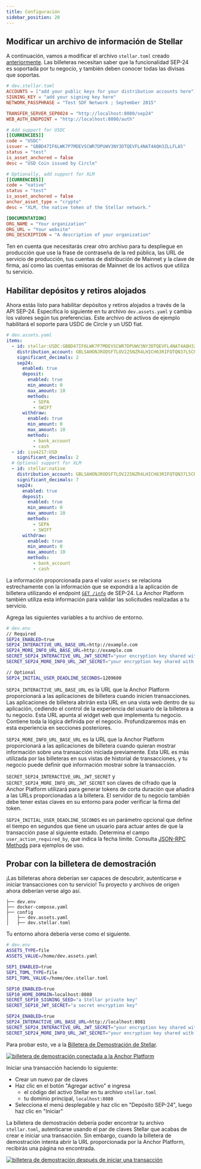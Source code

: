 ```yaml
---
title: Configuración
sidebar_position: 20
---
```



## Modificar un archivo de información de Stellar

A continuación, vamos a modificar el archivo `stellar.toml` creado [anteriormente][sep1-ap]. Las billeteras necesitan saber que la funcionalidad SEP-24 es soportada por tu negocio, y también deben conocer todas las divisas que soportas.

<CodeExample>

```toml
# dev.stellar.toml
ACCOUNTS = ["add your public keys for your distribution accounts here"]
SIGNING_KEY = "add your signing key here"
NETWORK_PASSPHRASE = "Test SDF Network ; September 2015"

TRANSFER_SERVER_SEP0024 = "http://localhost:8080/sep24"
WEB_AUTH_ENDPOINT = "http://localhost:8080/auth"

# Add support for USDC
[[CURRENCIES]]
code = "USDC"
issuer = "GBBD47IF6LWK7P7MDEVSCWR7DPUWV3NY3DTQEVFL4NAT4AQH3ZLLFLA5"
status = "test"
is_asset_anchored = false
desc = "USD Coin issued by Circle"

# Optionally, add support for XLM
[[CURRENCIES]]
code = "native"
status = "test"
is_asset_anchored = false
anchor_asset_type = "crypto"
desc = "XLM, the native token of the Stellar network."

[DOCUMENTATION]
ORG_NAME = "Your organization"
ORG_URL = "Your website"
ORG_DESCRIPTION = "A description of your organization"
```

</CodeExample>

Ten en cuenta que necesitarás crear otro archivo para tu despliegue en producción que use la frase de contraseña de la red pública, las URL de servicio de producción, tus cuentas de distribución de Mainnet y la clave de firma, así como las cuentas emisoras de Mainnet de los activos que utiliza tu servicio.

## Habilitar depósitos y retiros alojados

Ahora estás listo para habilitar depósitos y retiros alojados a través de la API SEP-24. Especifica lo siguiente en tu archivo `dev.assets.yaml` y cambia los valores según tus preferencias. Este archivo de activos de ejemplo habilitará el soporte para USDC de Circle y un USD fiat.

<CodeExample>

```yaml
# dev.assets.yaml
items:
  - id: stellar:USDC:GBBD47IF6LWK7P7MDEVSCWR7DPUWV3NY3DTQEVFL4NAT4AQH3ZLLFLA5
    distribution_account: GBLSAHONJRODSFTLOV225NZR4LHICH63RIFQTQN37L5CRTR2IMQ5UEK7
    significant_decimals: 2
    sep24:
      enabled: true
      deposit:
        enabled: true
        min_amount: 0
        max_amount: 10
        methods:
          - SEPA
          - SWIFT
      withdraw:
        enabled: true
        min_amount: 0
        max_amount: 10
        methods:
          - bank_account
          - cash
  - id: iso4217:USD
    significant_decimals: 2
  # Optional support for XLM
  - id: stellar:native
    distribution_account: GBLSAHONJRODSFTLOV225NZR4LHICH63RIFQTQN37L5CRTR2IMQ5UEK7
    significant_decimals: 7
    sep24:
      enabled: true
      deposit:
        enabled: true
        min_amount: 0
        max_amount: 10
        methods:
          - SEPA
          - SWIFT
      withdraw:
        enabled: true
        min_amount: 0
        max_amount: 10
        methods:
          - bank_account
          - cash
```

</CodeExample>

La información proporcionada para el valor `assets` se relaciona estrechamente con la información que se expondrá a la aplicación de billetera utilizando el endpoint [`GET /info`][sep24-get-info] de SEP-24. La Anchor Platform también utiliza esta información para validar las solicitudes realizadas a tu servicio.

Agrega las siguientes variables a tu archivo de entorno.

<CodeExample>

```bash
# dev.env
// Required
SEP24_ENABLED=true
SEP24_INTERACTIVE_URL_BASE_URL=http://example.com
SEP24_MORE_INFO_URL_BASE_URL=http://example.com
SECRET_SEP24_INTERACTIVE_URL_JWT_SECRET="your encryption key shared with your business server"
SECRET_SEP24_MORE_INFO_URL_JWT_SECRET="your encryption key shared with your business server"

// Optional
SEP24_INITIAL_USER_DEADLINE_SECONDS=1209600
```

</CodeExample>

`SEP24_INTERACTIVE_URL_BASE_URL` es la URL que la Anchor Platform proporcionará a las aplicaciones de billetera cuando inicien transacciones. Las aplicaciones de billetera abrirán esta URL en una vista web dentro de su aplicación, cediendo el control de la experiencia del usuario de la billetera a tu negocio. Esta URL apunta al widget web que implementa tu negocio. Contiene toda la lógica definida por el negocio. Profundizaremos más en esta experiencia en secciones posteriores.

`SEP24_MORE_INFO_URL_BASE_URL` es la URL que la Anchor Platform proporcionará a las aplicaciones de billetera cuando quieran mostrar información sobre una transacción iniciada previamente. Esta URL es más utilizada por las billeteras en sus vistas de historial de transacciones, y tu negocio puede definir qué información mostrar sobre la transacción.

`SECRET_SEP24_INTERACTIVE_URL_JWT_SECRET` y `SECRET_SEP24_MORE_INFO_URL_JWT_SECRET` son claves de cifrado que la Anchor Platform utilizará para generar tokens de corta duración que añadirá a las URLs proporcionadas a la billetera. El servidor de tu negocio también debe tener estas claves en su entorno para poder verificar la firma del token.

`SEP24_INITIAL_USER_DEADLINE_SECONDS` es un parámetro opcional que define el tiempo en segundos que tiene un usuario para actuar antes de que la transacción pase al siguiente estado. Determina el campo `user_action_required_by`, que indica la fecha límite. Consulta [JSON-RPC Methods][json-rpc-methods] para ejemplos de uso.

## Probar con la billetera de demostración

¡Las billeteras ahora deberían ser capaces de descubrir, autenticarse e iniciar transacciones con tu servicio! Tu proyecto y archivos de origen ahora deberían verse algo así.

<CodeExample>

```
├── dev.env
├── docker-compose.yaml
├── config
│   ├── dev.assets.yaml
│   ├── dev.stellar.toml
```

</CodeExample>

Tu entorno ahora debería verse como el siguiente.

<CodeExample>

```bash
# dev.env
ASSETS_TYPE=file
ASSETS_VALUE=/home/dev.assets.yaml

SEP1_ENABLED=true
SEP1_TOML_TYPE=file
SEP1_TOML_VALUE=/home/dev.stellar.toml

SEP10_ENABLED=true
SEP10_HOME_DOMAIN=localhost:8080
SECRET_SEP10_SIGNING_SEED="a Stellar private key"
SECRET_SEP10_JWT_SECRET="a secret encryption key"

SEP24_ENABLED=true
SEP24_INTERACTIVE_URL_BASE_URL=http://localhost:8081
SECRET_SEP24_INTERACTIVE_URL_JWT_SECRET="your encryption key shared with your business server"
SECRET_SEP24_MORE_INFO_URL_JWT_SECRET="your encryption key shared with your business server"
```

</CodeExample>

Para probar esto, ve a la [Billetera de Demostración de Stellar][stellar-demo-wallet].

[![billetera de demostración conectada a la Anchor Platform](../../assets/anchor-platform-sep24-demo-wallet.png)](../../assets/anchor-platform-sep24-demo-wallet.png)

Iniciar una transacción haciendo lo siguiente:

- Crear un nuevo par de claves
- Haz clic en el botón "Agregar activo" e ingresa
  - el código del activo Stellar en tu archivo `stellar.toml`
  - tu dominio principal, `localhost:8080`
- Selecciona el menú desplegable y haz clic en "Depósito SEP-24", luego haz clic en "Iniciar"

La billetera de demostración debería poder encontrar tu archivo `stellar.toml`, autenticarse usando el par de claves Stellar que acabas de crear e iniciar una transacción. Sin embargo, cuando la billetera de demostración intenta abrir la URL proporcionada por la Anchor Platform, recibirás una página no encontrada.

[![billetera de demostración después de iniciar una transacción](../../assets/anchor-platform-sep24-demo-wallet-widget.png)](../../assets/anchor-platform-sep24-demo-wallet-widget.png)

[sep-1]: https://github.com/stellar/stellar-protocol/blob/master/ecosystem/sep-0001.md
[sep-9]: https://github.com/stellar/stellar-protocol/blob/master/ecosystem/sep-0009.md
[sep-24]: https://github.com/stellar/stellar-protocol/blob/master/ecosystem/sep-0024.md
[sep-38]: https://github.com/stellar/stellar-protocol/blob/master/ecosystem/sep-0038.md
[sep24-get-info]: https://github.com/stellar/stellar-protocol/blob/master/ecosystem/sep-0024.md#info
[anchor-platform-image]: https://hub.docker.com/r/stellar/anchor-platform
[docker-compose]: https://docs.docker.com/compose/
[minikube]: https://minikube.sigs.k8s.io/docs/
[kubernetes]: https://kubernetes.io/
[nginx]: https://www.nginx.com/
[ap-default-values]: https://github.com/stellar/java-stellar-anchor-sdk/blob/develop/platform/src/main/resources/config/anchor-config-default-values.yaml
[stellar-demo-wallet]: https://demo-wallet.stellar.org
[stellar-lab]: https://lab.stellar.org/
[postgresql]: https://www.postgresql.org/
[aurora-postgresql]: https://docs.aws.amazon.com/AmazonRDS/latest/AuroraUserGuide/Aurora.AuroraPostgreSQL.html
[h2]: https://www.h2database.com/html/main.html
[sqlite]: https://www.sqlite.org/index.html
[flyway]: https://documentation.red-gate.com/fd/welcome-to-flyway-184127914.html
[sep-24-ref-ui]: https://github.com/stellar/sep24-reference-ui
[sep-24-ref]: https://github.com/stellar/java-stellar-anchor-sdk/tree/develop/kotlin-reference-server
[sep1-ap]: ../sep1/README.mdx
[json-rpc-methods]: ../../api-reference/platform/rpc/methods/README.mdx
